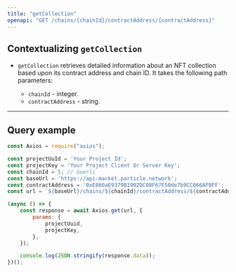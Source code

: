 ```yaml
---
title: "getCollection"
openapi: "GET /chains/{chainId}/contractAddress/{contractAddress}"
---
```


## Contextualizing `getCollection`

- `getCollection` retrieves detailed information about an NFT collection based upon its contract address and chain ID. It takes the following path parameters:

  - `chainId` - integer.
  - `contractAddress` - string.

***

## Query example

```javascript JavaSctipt
const Axios = require("axios");

const projectUuId = 'Your Project Id';
const projectKey = 'Your Project Client Or Server Key';
const chainId = 5; // Goerli
const baseUrl = 'https://api-market.particle.network';
const contractAddress = '0xE860aE9379B1902DC08F67F50de7b9CC066AF0FF';
const url = `${baseUrl}/chains/${chainId}/contractAddress/${contractAddress}`;

(async () => {
    const response = await Axios.get(url, {
        params: {
            projectUuid,
            projectKey,
        },
    });

    console.log(JSON.stringify(response.data));
})();
```
